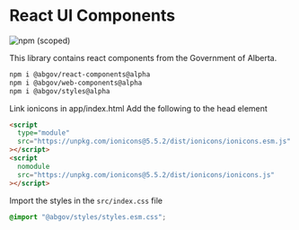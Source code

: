<!--
title: Setup/React
-->

<Meta title="Setup/React" />

# React UI Components

![npm (scoped)](https://img.shields.io/npm/v/@abgov/react-components?color=%230081a2&label=react-components&style=flat-square)

This library contains react components from the Government of Alberta.

```bash
npm i @abgov/react-components@alpha
npm i @abgov/web-components@alpha
npm i @abgov/styles@alpha
```

Link ionicons in app/index.html
Add the following to the head element

```html
<script
  type="module"
  src="https://unpkg.com/ionicons@5.5.2/dist/ionicons/ionicons.esm.js"
></script>
<script
  nomodule
  src="https://unpkg.com/ionicons@5.5.2/dist/ionicons/ionicons.js"
></script>
```

Import the styles in the `src/index.css` file

```css
@import "@abgov/styles/styles.esm.css";
```
